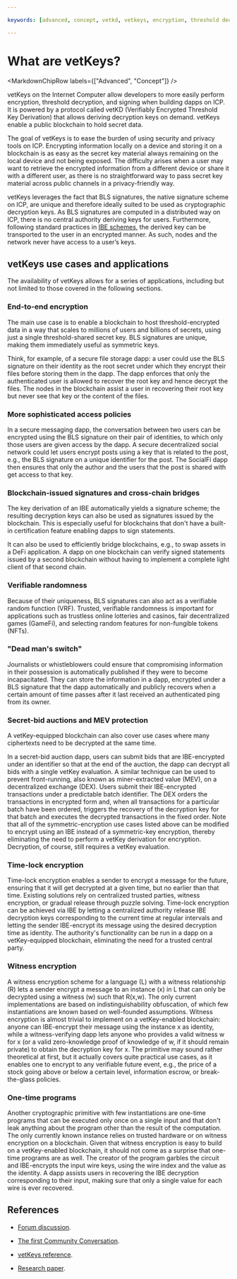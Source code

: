 ```yaml
---

keywords: [advanced, concept, vetkd, vetkeys, encryption, threshold decryption, encrypted threshold key derivation]

---
```



# What are vetKeys?

<MarkdownChipRow labels={["Advanced", "Concept"]} />

vetKeys on the Internet Computer allow developers to more easily perform encryption, threshold decryption, and signing when building dapps on ICP. It is powered by a protocol called vetKD (Verifiably Encrypted Threshold Key Derivation) that allows deriving decryption keys on demand. vetKeys enable a public blockchain to hold secret data.

The goal of vetKeys is to ease the burden of using security and privacy tools on ICP. Encrypting information locally on a device and storing it on a blockchain is as easy as the secret key material always remaining on the local device and not being exposed. The difficulty arises when a user may want to retrieve the encrypted information from a different device or share it with a different user, as there is no straightforward way to pass secret key material across public channels in a privacy-friendly way.

vetKeys leverages the fact that BLS signatures, the native signature scheme on ICP, are unique and therefore ideally suited to be used as cryptographic decryption keys. As BLS signatures are computed in a distributed way on ICP, there is no central authority deriving keys for users. Furthermore, following standard practices in [IBE schemes,](https://internetcomputer.org/blog/features/vetkey-primer#identity-based-encryption-ibe) the derived key can be transported to the user in an encrypted manner. As such, nodes and the network never have access to a user’s keys.

## vetKeys use cases and applications

The availability of vetKeys allows for a series of applications, including but not limited to those covered in the following sections.

### End-to-end encryption

The main use case is to enable a blockchain to host threshold-encrypted data in a way that scales to millions of users and billions of secrets, using just a single threshold-shared secret key. BLS signatures are unique, making them immediately useful as symmetric keys.

Think, for example, of a secure file storage dapp: a user could use the BLS signature on their identity as the root secret under which they encrypt their files before storing them in the dapp. The dapp enforces that only the authenticated user is allowed to recover the root key and hence decrypt the files. The nodes in the blockchain assist a user in recovering their root key but never see that key or the content of the files.

### More sophisticated access policies

In a secure messaging dapp, the conversation between two users can be encrypted using the BLS signature on their pair of identities, to which only those users are given access by the dapp. A secure decentralized social network could let users encrypt posts using a key that is related to the post, e.g., the BLS signature on a unique identifier for the post. The SocialFi dapp then ensures that only the author and the users that the post is shared with get access to that key.

### Blockchain-issued signatures and cross-chain bridges

The key derivation of an IBE automatically yields a signature scheme; the resulting decryption keys can also be used as signatures issued by the blockchain. This is especially useful for blockchains that don't have a built-in certification feature enabling dapps to sign statements.

It can also be used to efficiently bridge blockchains, e.g., to swap assets in a DeFi application. A dapp on one blockchain can verify signed statements issued by a second blockchain without having to implement a complete light client of that second chain.

### Verifiable randomness

Because of their uniqueness, BLS signatures can also act as a verifiable random function (VRF). Trusted, verifiable randomness is important for applications such as trustless online lotteries and casinos, fair decentralized games (GameFi), and selecting random features for non-fungible tokens (NFTs).

### "Dead man's switch"

Journalists or whistleblowers could ensure that compromising information in their possession is automatically published if they were to become incapacitated. They can store the information in a dapp, encrypted under a BLS signature that the dapp automatically and publicly recovers when a certain amount of time passes after it last received an authenticated ping from its owner.

### Secret-bid auctions and MEV protection

A vetKey-equipped blockchain can also cover use cases where many ciphertexts need to be decrypted at the same time.

In a secret-bid auction dapp, users can submit bids that are IBE-encrypted under an identifier so that at the end of the auction, the dapp can decrypt all bids with a single vetKey evaluation. A similar technique can be used to prevent front-running, also known as miner-extracted value (MEV), on a decentralized exchange (DEX). Users submit their IBE-encrypted transactions under a predictable batch identifier. The DEX orders the transactions in encrypted form and, when all transactions for a particular batch have been ordered, triggers the recovery of the decryption key for that batch and executes the decrypted transactions in the fixed order. Note that all of the symmetric-encryption use cases listed above can be modified to encrypt using an IBE instead of a symmetric-key encryption, thereby eliminating the need to perform a vetKey derivation for encryption. Decryption, of course, still requires a vetKey evaluation.

### Time-lock encryption

Time-lock encryption enables a sender to encrypt a message for the future, ensuring that it will get decrypted at a given time, but no earlier than that time. Existing solutions rely on centralized trusted parties, witness encryption, or gradual release through puzzle solving. Time-lock encryption can be achieved via IBE by letting a centralized authority release IBE decryption keys corresponding to the current time at regular intervals and letting the sender IBE-encrypt its message using the desired decryption time as identity. The authority's functionality can be run in a dapp on a vetKey-equipped blockchain, eliminating the need for a trusted central party.

### Witness encryption

A witness encryption scheme for a language (L) with a witness relationship (R) lets a sender encrypt a message to an instance (x) in L that can only be decrypted using a witness (w) such that R(x,w). The only current implementations are based on indistinguishability obfuscation, of which few instantiations are known based on well-founded assumptions. Witness encryption is almost trivial to implement on a vetKey-enabled blockchain: anyone can IBE-encrypt their message using the instance x as identity, while a witness-verifying dapp lets anyone who provides a valid witness w for x (or a valid zero-knowledge proof of knowledge of w, if it should remain private) to obtain the decryption key for x. The primitive may sound rather theoretical at first, but it actually covers quite practical use cases, as it enables one to encrypt to any verifiable future event, e.g., the price of a stock going above or below a certain level, information escrow, or break-the-glass policies.

### One-time programs

Another cryptographic primitive with few instantiations are one-time programs that can be executed only once on a single input and that don't leak anything about the program other than the result of the computation. The only currently known instance relies on trusted hardware or on witness encryption on a blockchain. Given that witness encryption is easy to build on a vetKey-enabled blockchain, it should not come as a surprise that one-time programs are as well. The creator of the program garbles the circuit and IBE-encrypts the input wire keys, using the wire index and the value as the identity. A dapp assists users in recovering the IBE decryption corresponding to their input, making sure that only a single value for each wire is ever recovered.

## References

- [Forum discussion](https://forum.dfinity.org/t/threshold-key-derivation-privacy-on-the-ic/16560).

- [The first Community Conversation](https://youtu.be/baM6jHnmMq8).

- [vetKeys reference](/docs/current/references/vetkeys-overview).

- [Research paper](https://eprint.iacr.org/2023/616.pdf).

